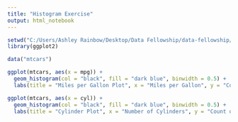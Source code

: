 ```yaml
---
title: "Histogram Exercise"
output: html_notebook
---
```


```r
setwd("C:/Users/Ashley Rainbow/Desktop/Data Fellowship/data-fellowship/Data Visualisation/Data Viz Exercise")
library(ggplot2)
```

```r
data("mtcars")
```

```r
ggplot(mtcars, aes(x = mpg)) +
  geom_histogram(col = "black", fill = "dark blue", binwidth = 0.5) +
  labs(title = "Miles per Gallon Plot", x = "Miles per Gallon", y = "Count of Appearances")
```

```r
ggplot(mtcars, aes(x = cyl)) +
  geom_histogram(col = "black", fill = "dark blue", binwidth = 0.5) +
  labs(title = "Cylinder Plot", x = "Number of Cylinders", y = "Count of Appearances")
```